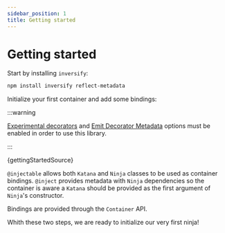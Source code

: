 ```yaml
---
sidebar_position: 1
title: Getting started
---
```


# Getting started

Start by installing `inversify`:

```bash
npm install inversify reflect-metadata
```

Initialize your first container and add some bindings:

:::warning

[Experimental decorators](https://www.typescriptlang.org/tsconfig/#experimentalDecorators) and [Emit Decorator Metadata](https://www.typescriptlang.org/tsconfig/#emitDecoratorMetadata) options must be enabled in order to use this library.

:::

<CodeBlock language="ts">{gettingStartedSource}</CodeBlock>

`@injectable` allows both `Katana` and `Ninja` classes to be used as container bindings. `@inject` provides metadata with `Ninja` dependencies so the container is aware a `Katana` should be provided as the first argument of `Ninja`'s constructor.

Bindings are provided through the `Container` API.

Whith these two steps, we are ready to initialize our very first ninja!

